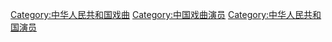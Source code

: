 [[Category:中华人民共和国戏曲|Category:中华人民共和国戏曲]]
[[Category:中国戏曲演员|Category:中国戏曲演员]]
[[Category:中华人民共和国演员|Category:中华人民共和国演员]]